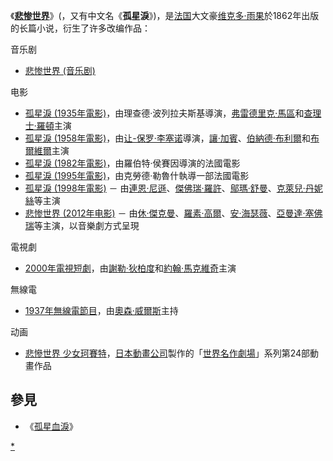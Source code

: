 {{NoteTA
|G1=LM
|1=zh-hans:悲惨世界 少女珂赛特;zh-hk:孤星淚 (動畫);zh-tw:悲慘世界 少女珂賽特;
}}
《'''[[悲惨世界|悲惨世界]]'''》('''''{{lang|fr|Les Misérables}}'''''，又有中文名《'''孤星淚'''》)，是[[法国|法国]]大文豪[[维克多·雨果|维克多·雨果]]於1862年出版的长篇小说，衍生了许多改编作品：

;音乐剧
*[[悲惨世界_(音乐剧)|悲惨世界 (音乐剧)]]

;电影
* [[孤星淚_(1935年電影)|孤星淚 (1935年電影)]]，由理查德·波列拉夫斯基導演，[[弗雷德里克·馬區|弗雷德里克·馬區]]和[[查理士·羅頓|查理士·羅頓]]主演
* [[孤星淚_(1958年電影)|孤星淚 (1958年電影)]]，由[[让-保罗·李塞诺|让-保罗·李塞诺]]導演，[[讓·加賓|讓·加賓]]、[[伯納德·布利爾|伯納德·布利爾]]和[[布爾維爾|布爾維爾]]主演
*[[孤星淚_(1982年電影)|孤星淚 (1982年電影)]]，由羅伯特·侯賽因導演的法國電影
*[[孤星淚_(1995年電影)|孤星淚 (1995年電影)]]，由克勞德·勒魯什執導一部法國電影
*[[孤星淚_(1998年電影)|孤星淚 (1998年電影)]] － 由[[連恩·尼遜|連恩·尼遜]]、[[傑佛瑞·羅許|傑佛瑞·羅許]]、[[鄔瑪·舒曼|鄔瑪·舒曼]]、[[克萊兒·丹妮絲|克萊兒·丹妮絲]]等主演
*[[悲惨世界_(2012年电影)|悲惨世界 (2012年电影)]] － 由[[休·傑克曼|休·傑克曼]]、[[羅素·高爾|羅素·高爾]]、[[安·海瑟薇|安·海瑟薇]]、[[亞曼達·塞佛瑞|亞曼達·塞佛瑞]]等主演，以音樂劇方式呈現

;電視劇
* [[悲惨世界_(2000年電視短劇)|2000年電視短劇]]，由[[謝勒·狄柏度|謝勒·狄柏度]]和[[約翰·馬克維奇|約翰·馬克維奇]]主演

;無線電
* [[悲惨世界_(無線電)|1937年無線電節目]]，由[[奧森·威爾斯|奧森·威爾斯]]主持

;动画
*[[悲慘世界_少女珂賽特|悲慘世界 少女珂賽特]]，[[日本動畫公司|日本動畫公司]]製作的「[[世界名作劇場|世界名作劇場]]」系列第24部動畫作品

== 參見 ==
* 《[[孤星血淚|孤星血淚]]》

{{disambig|Cat=四字作品消歧义}}

[[Category:悲惨世界|*]]